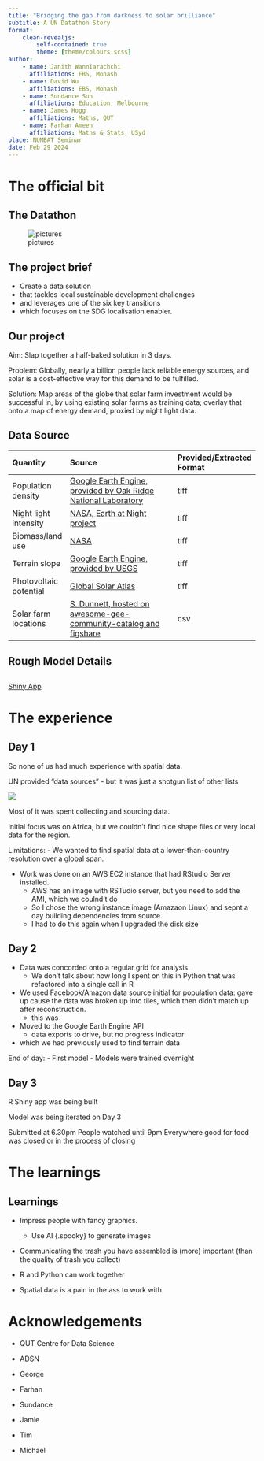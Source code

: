 ```yaml
---
title: "Bridging the gap from darkness to solar brilliance"
subtitle: A UN Datathon Story
format: 
    clean-revealjs:
        self-contained: true
        theme: [theme/colours.scss]
author:
    - name: Janith Wanniarachchi
      affiliations: EBS, Monash
    - name: David Wu
      affiliations: EBS, Monash
    - name: Sundance Sun
      affiliations: Education, Melbourne
    - name: James Hogg
      affiliations: Maths, QUT
    - name: Farhan Ameen
      affiliations: Maths & Stats, USyd
place: NUMBAT Seminar
date: Feb 29 2024
---
```


# The official bit

## The Datathon

![pictures]()

## The project brief

- Create a [data solution]{.green}
- that tackles local sustainable development challenges
- and leverages one of the six key transitions
- which focuses on the SDG localisation enabler.

## Our project

Aim: Slap together a half-baked solution in 3 days.

Problem: Globally, nearly a billion people lack reliable energy sources, and solar is a cost-effective way for this demand to be fulfilled.

Solution: Map areas of the globe that solar farm investment would be successful in, by using existing solar farms as training data; overlay that onto a map of energy demand, proxied by night light data.

## Data Source

| Quantity | Source | Provided/Extracted Format |
|:---------|:--------------------------|:-----|
| Population density | [Google Earth Engine, provided by Oak Ridge National Laboratory](https://developers.google.com/earth-engine/datasets/catalog/projects_sat-io_open-datasets_ORNL_LANDSCAN_GLOBAL) | tiff | 
| Night light intensity | [NASA, Earth at Night project](https://earthobservatory.nasa.gov/features/NightLights/page3.php) | tiff |  
| Biomass/land use | [NASA](https://neo.gsfc.nasa.gov/view.php?datasetId=MOD_NDVI_M&year=2016) | tiff |
| Terrain slope | [Google Earth Engine, provided by USGS](https://developers.google.com/earth-engine/datasets/catalog/USGS_GMTED2010#description) | tiff |
| Photovoltaic potential | [Global Solar Atlas](https://globalsolaratlas.info/download) | tiff | 
| Solar farm locations | [S. Dunnett, hosted on awesome-gee-community-catalog and figshare](https://gee-community-catalog.org/projects/energy_farms/) | csv |

## Rough Model Details


## {.center}

[Shiny App](http://localhost:3350)


# The experience

## Day 1

So none of us had much experience with spatial data.


UN provided "data sources"
  - but it was just a shotgun list of other lists 
  
![](images/undatathon_datasources_list.png)

Most of it was spent collecting and sourcing data.

Initial focus was on Africa, but we couldn't find nice shape files or very local data for the region.

Limitations:
  - We wanted to find spatial data at a lower-than-country resolution over a global span.

- Work was done on an AWS EC2 instance that had RStudio Server installed.
  - AWS has an image with RSTudio server, but you need to add the AMI, which we coulnd't do
  - So I chose the wrong instance image (Amazaon Linux) and sepnt a day building dependencies from source.
  - I had to do this again when I upgraded the disk size

## Day 2

  - Data was concorded onto a regular grid for analysis.
    - We don't talk about how long I spent on this in Python that was refactored into a single call in R 

  - We used Facebook/Amazon data source initial for population data: gave up cause the data was broken up into tiles, which then didn't match up after reconstruction.
    - this was 
  - Moved to the Google Earth Engine API
    - data exports to drive, but no progress indicator
  - which we had previously used to find terrain data


End of day:
  - First model
  - Models were trained overnight


## Day 3

R Shiny app was being built

Model was being iterated on Day 3



Submitted at 6.30pm
People watched until 9pm
Everywhere good for food was closed or in the process of closing


# The learnings

## Learnings

::: {.incremental}
- Impress people with fancy graphics.

  - Use AI {.spooky} to generate images

- Communicating the trash you have assembled is (more) important (than the quality of trash you collect)

- R and Python can work together

- Spatial data is a pain in the ass to work with
:::

# Acknowledgements

- QUT Centre for Data Science
- ADSN
- George

- Farhan
- Sundance
- Jamie

- Tim
- Michael
